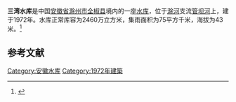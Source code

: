 {{Infobox Reservoir 
|name = 三湾水库
|nickname = 
|image = 
|image_caption = 
|map = 
|map_caption = 
|pushpin_map = 
|pushpin_map_caption = 
|code = BFAB4003203
|class = 
|location_of_reservoir = [[安徽省|安徽省]][[滁州市|滁州市]][[全椒县|全椒县]]
|location_of_dam = 
|inflow = 
|outflow = 
|catchment_area = 75
|reservoir_area = 
|mean_depth = 
|maximum_depth = 
|flood_level = 
|normal_water_level = 
|dead_water_level = 
|water_quality = 
|island = 
|maximum_storage_capacity = 
|normal_storage_capacity = 2460万
|dead_storage_capacity = 
|type_of_dam = 
|elevation_of_dam = 
|height_of_dam = 
|length_of_dam = 
|width_of_dam = 
|installed_capacity = 
|irrigated_area =
|start = 
|complete = 1972年
|cost = 
|emigrate = 
|latd = 32.04
|latm = 
|lats = 
|latNS = N
|longd = 117.9048
|longm = 
|longs = 
|longEW = E
|website = 
|footnotes = 
}}
'''三湾水库'''是中国[[安徽省|安徽省]][[滁州市|滁州市]][[全椒县|全椒县]]境内的一座[[水库|水库]]，位于[[滁河|滁河]]支流[[管坝河|管坝河]]上，建于1972年。水库正常库容为2460万立方米，集雨面积为75平方千米，海拔为43米。<ref>{{cite web|url=http://brim.ihb.ac.cn/12/CN/12.asp|title=中国大中型水库基本特征数据库|work=中国生物多样性信息系统内陆水体生物学分部|deadurl=yes|archiveurl=https://web.archive.org/web/20120402061833/http://brim.ihb.ac.cn/12/CN/12.asp|archivedate=2012-04-02|accessdate=2012-03-28}}</ref>
== 参考文献 ==
{{Reflist}}

{{安徽小作品}}

[[Category:安徽水库|Category:安徽水库]]
[[Category:1972年建築|Category:1972年建築]]